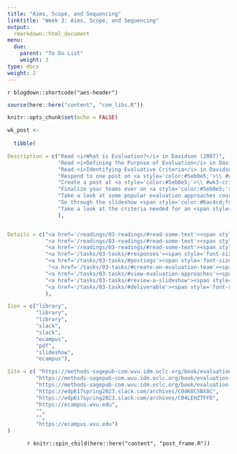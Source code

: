 ```yaml
---
title: "Aims, Scope, and Sequencing"
linktitle: "Week 3: Aims, Scope, and Sequencing"
output:
  rmarkdown::html_document
menu:
  due:
    parent: "To Do List"
    weight: 3
type: docs
weight: 2
---
```


`r blogdown::shortcode("aes-header")`

```r
source(here::here("content", "com_libs.R"))
```

```r
knitr::opts_chunk$set(echo = FALSE)
```

```r
wk_post <- 
  
  tibble(

Description = c("Read <i>What is Evaluation?</i> in Davidson (2007)",
                "Read <i>Defining the Purpose of Evaluation</i> in Davidson (2007)",
                "Read <i>Identifying Evaluative Criteria</i> in Davidson (2007)",
                "Respond to one post on <a style='color:#5eb0e5;'>\\ #wk2-rethinking-the-way-you-think</a>",
                "Create a post at <a style='color:#5eb0e5;'>\\ #wk3-criteria</a> based on the readings",
                "Finalize your teams over on <a style='color:#5eb0e5;'>\\ #wk2-talk-about-logistics</a> and submit a completed file to eCampus",
                "Take a look at some popular evaluation approaches courtesy of the CDC",
                "Go through the slideshow <span style='color:#6ac4cd;font-weight:bold'>What the Hell is Program Evaluation?</span>",
                "Take a look at the criteria needed for an <span style='color:#52bf90; font-weight:bold;'>Evaluation Prospectus</span> due at the <i><b>end of next week!</b></i>"
                ),


Details = c("<a href='/readings/03-readings/#read-some-text'><span style='font-size: 25px; color: #89cff0;'><i class='fas fa-info-circle'></i></span></a>",
            "<a href='/readings/03-readings/#read-some-text'><span style='font-size: 25px; color: #89cff0;'><i class='fas fa-info-circle'></i></span></a>",
            "<a href='/readings/03-readings/#read-some-text'><span style='font-size: 25px; color: #89cff0;'><i class='fas fa-info-circle'></i></span></a>",
            "<a href='/tasks/03-tasks/#responses'><span style='font-size: 25px; color: #89cff0;'><i class='fas fa-info-circle'></i></span></a>",
            "<a href='/tasks/03-tasks/#postings'><span style='font-size: 25px; color: #89cff0;'><i class='fas fa-info-circle'></i></span></a>",
             "<a href='/tasks/03-tasks/#create-an-evaluation-team'><span style='font-size: 25px; color: #89cff0;'><i class='fas fa-info-circle'></i></span></a>",
            "<a href='/tasks/03-tasks/#view-evaluation-approaches'><span style='font-size: 25px; color: #89cff0;'><i class='fas fa-info-circle'></i></span></a>",
            "<a href='/tasks/03-tasks/#review-a-slideshow'><span style='font-size: 25px; color: #89cff0;'><i class='fas fa-info-circle'></i></span></a>",
            "<a href='/tasks/03-tasks/#deliverable'><span style='font-size: 25px; color: #89cff0;'><i class='fas fa-info-circle'></i></span></a>"
            ),

Icon = c("library",
         "library",
         "library",
         "slack",
         "slack",
         "ecampus",
         "pdf",
         "slideshow",
         "ecampus"),

Site = c( "https://methods-sagepub-com.wvu.idm.oclc.org/book/evaluation-methodology-basics/n1.xml",
         "https://methods-sagepub-com.wvu.idm.oclc.org/book/evaluation-methodology-basics/n2.xml",
         "https://methods-sagepub-com.wvu.idm.oclc.org/book/evaluation-methodology-basics/n3.xml",
         "https://edp617spring2023.slack.com/archives/C04K8C5BX8C",
         "https://edp617spring2023.slack.com/archives/C04LEHZTFFD",
         "https://ecampus.wvu.edu",
         "",
         "",
         "https://ecampus.wvu.edu")
)
```

<center>
`r knitr::spin_child(here::here("content", "post_frame.R"))`
</center>

